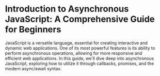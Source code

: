 # Introduction to Asynchronous JavaScript: A Comprehensive Guide for Beginners

JavaScript is a versatile language, essential for creating interactive and dynamic web applications. One of its most powerful features is its ability to perform asynchronous operations, allowing for more responsive and efficient web applications. In this guide, we'll dive deep into asynchronous JavaScript, exploring how to utilize it through callbacks, promises, and the modern async/await syntax.
